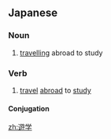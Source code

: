 {{also|遊學|游学|游學}}
==Japanese==
{{ja-kanjitab|ゆう|がく|yomi=on}}

===Noun===
{{ja-noun|ゆうがく}}

# [[travelling]] abroad to study

===Verb===
{{ja-verb-suru|tr=intrans|ゆうがく}}

# [[travel]] [[abroad]] to [[study]]

====Conjugation====
{{ja-suru|ゆうがく}}

[[zh:遊学]]